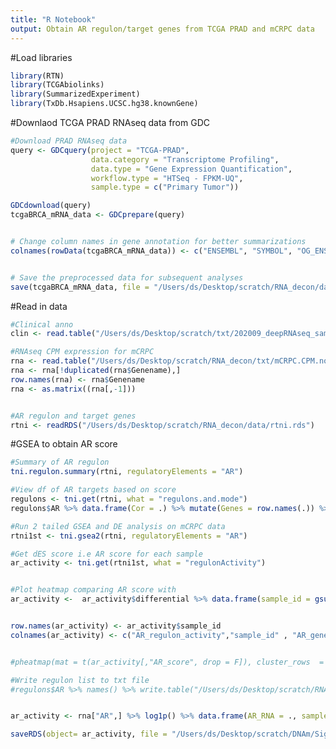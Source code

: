 ```yaml
---
title: "R Notebook"
output: Obtain AR regulon/target genes from TCGA PRAD and mCRPC data
---
```


#Load libraries
```r
library(RTN)
library(TCGAbiolinks)
library(SummarizedExperiment)
library(TxDb.Hsapiens.UCSC.hg38.knownGene)
```

#Downlaod TCGA PRAD RNAseq data from GDC
```r

#Download PRAD RNAseq data
query <- GDCquery(project = "TCGA-PRAD",
                  data.category = "Transcriptome Profiling",
                  data.type = "Gene Expression Quantification", 
                  workflow.type = "HTSeq - FPKM-UQ",
                  sample.type = c("Primary Tumor"))

GDCdownload(query)
tcgaBRCA_mRNA_data <- GDCprepare(query)


# Change column names in gene annotation for better summarizations
colnames(rowData(tcgaBRCA_mRNA_data)) <- c("ENSEMBL", "SYMBOL", "OG_ENSEMBL")


# Save the preprocessed data for subsequent analyses
save(tcgaBRCA_mRNA_data, file = "/Users/ds/Desktop/scratch/RNA_decon/data/tcgaPRAD_mRNA_data_preprocessed.RData")


```

#Read in data
```r
#Clinical anno
clin <- read.table("/Users/ds/Desktop/scratch/txt/202009_deepRNAseq_sample_full.txt", header = T) %>% dplyr::select("sample_id", "AR", "AR_enhancer")

#RNAseq CPM expression for mCRPC
rna <- read.table("/Users/ds/Desktop/scratch/RNA_decon/txt/mCRPC.CPM.normcounts.txt", header = T)
rna <- rna[!duplicated(rna$Genename),]
row.names(rna) <- rna$Genename
rna <- as.matrix((rna[,-1]))


#AR regulon and target genes
rtni <- readRDS("/Users/ds/Desktop/scratch/RNA_decon/data/rtni.rds")
```

#GSEA to obtain AR score
```r
#Summary of AR regulon 
tni.regulon.summary(rtni, regulatoryElements = "AR")

#View df of AR targets based on score
regulons <- tni.get(rtni, what = "regulons.and.mode")
regulons$AR %>% data.frame(Cor = .) %>% mutate(Genes = row.names(.)) %>% arrange(-Cor) %>% View()

#Run 2 tailed GSEA and DE analysis on mCRPC data 
rtni1st <- tni.gsea2(rtni, regulatoryElements = "AR")

#Get dES score i.e AR score for each sample
ar_activity <- tni.get(rtni1st, what = "regulonActivity")


#Plot heatmap comparing AR score with 
ar_activity <-  ar_activity$differential %>% data.frame(sample_id = gsub("\\.", "-", row.names(.))) %>% inner_join(y = clin, by = c("sample_id" = "sample_id")) %>% na.omit()


row.names(ar_activity) <- ar_activity$sample_id
colnames(ar_activity) <- c("AR_regulon_activity","sample_id" , "AR_gene_gof", "AR_enhancer_td")


#pheatmap(mat = t(ar_activity[,"AR_score", drop = F]), cluster_rows  = F, annotation_col = ar_activity[,c("AR_gene_gof", "AR_enhancer_td"), drop = F], fontsize_col = 7, cellheight = 10, main = "AR regulon activity in mCRPC")

#Write regulon list to txt file
#regulons$AR %>% names() %>% write.table("/Users/ds/Desktop/scratch/RNA_decon/txt/AR_regulon_mCPRC.txt", quote = F, sep = "\t", row.names = F, col.names = F)


ar_activity <- rna["AR",] %>% log1p() %>% data.frame(AR_RNA = ., sample_id = gsub("\\.", "-",names(.))) %>% merge(ar_activity)

saveRDS(object= ar_activity, file = "/Users/ds/Desktop/scratch/DNAm/Signature/AR_signature/AR_activity.rds")

```

